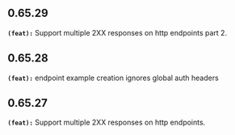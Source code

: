 ## 0.65.29
**`(feat):`** Support multiple 2XX responses on http endpoints part 2.


## 0.65.28
**`(feat):`** endpoint example creation ignores global auth headers 


## 0.65.27
**`(feat):`** Support multiple 2XX responses on http endpoints.


